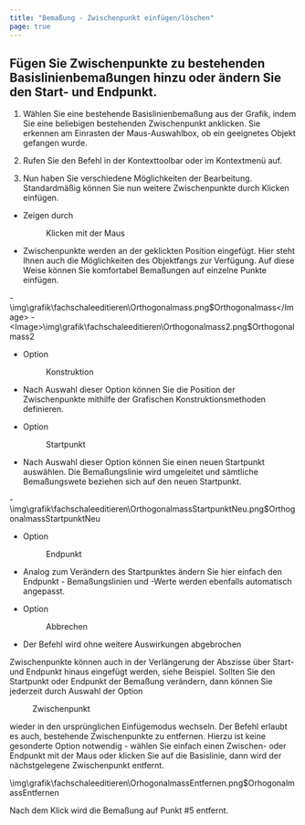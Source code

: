 ```yaml
---
title: "Bemaßung - Zwischenpunkt einfügen/löschen"
page: true
---
```

## F&#252;gen Sie Zwischenpunkte zu bestehenden Basislinienbema&#223;ungen hinzu oder &#228;ndern Sie den Start- und Endpunkt.


1. W&#228;hlen Sie eine bestehende Basislinienbema&#223;ung aus der Grafik, indem Sie eine beliebigen bestehenden Zwischenpunkt anklicken. Sie erkennen am Einrasten der Maus-Auswahlbox, ob ein geeignetes Objekt gefangen wurde.

2. Rufen Sie den Befehl in der Kontexttoolbar oder im Kontextmen&#252; auf.

3. Nun haben Sie verschiedene M&#246;glichkeiten der Bearbeitung. Standardm&#228;&#223;ig k&#246;nnen Sie nun weitere Zwischenpunkte durch Klicken einf&#252;gen.





- Zeigen durch <Menu>Klicken mit der Maus</Menu> 
- Zwischenpunkte werden an der geklickten Position eingef&#252;gt. Hier steht Ihnen auch die M&#246;glichkeiten des Objektfangs zur Verf&#252;gung. Auf diese Weise k&#246;nnen Sie komfortabel Bema&#223;ungen auf einzelne Punkte einf&#252;gen.

-<Image>\img\grafik\fachschaleeditieren\Orthogonalmass.png$Orthogonalmass</Image>
-<Image>\img\grafik\fachschaleeditieren\Orthogonalmass2.png$Orthogonalmass2</Image>


- Option <Menu>Konstruktion</Menu> 
- Nach Auswahl dieser Option k&#246;nnen Sie die Position der Zwischenpunkte mithilfe der Grafischen Konstruktionsmethoden definieren.



- Option <Menu>Startpunkt</Menu> 
- Nach Auswahl dieser Option k&#246;nnen Sie einen neuen Startpunkt ausw&#228;hlen. Die Bema&#223;ungslinie wird umgeleitet und s&#228;mtliche Bema&#223;ungswete beziehen sich auf den neuen Startpunkt.

-<Image>\img\grafik\fachschaleeditieren\OrthogonalmassStartpunktNeu.png$OrthogonalmassStartpunktNeu</Image>


- Option <Menu>Endpunkt</Menu> 
- Analog zum Ver&#228;ndern des Startpunktes &#228;ndern Sie hier einfach den Endpunkt - Bema&#223;ungslinien und -Werte werden ebenfalls automatisch angepasst.



- Option <Menu>Abbrechen</Menu> 
- Der Befehl wird ohne weitere Auswirkungen abgebrochen






<Success>
Zwischenpunkte k&#246;nnen auch in der Verl&#228;ngerung der Abszisse &#252;ber Start- und Endpunkt hinaus eingef&#252;gt werden, siehe Beispiel.
</Success>


<Success>
Sollten Sie den Startpunkt oder Endpunkt der Bema&#223;ung ver&#228;ndern, dann k&#246;nnen Sie jederzeit durch Auswahl der Option  <Menu>Zwischenpunkt</Menu>  wieder in den urspr&#252;nglichen Einf&#252;gemodus wechseln.
</Success>


<Warning>
Der Befehl erlaubt es auch, bestehende Zwischenpunkte zu entfernen. Hierzu ist keine gesonderte Option notwendig - w&#228;hlen Sie einfach einen Zwischen- oder Endpunkt mit der Maus oder klicken Sie auf die Basislinie, dann wird der n&#228;chstgelegene Zwischenpunkt entfernt.


<Image>\img\grafik\fachschaleeditieren\OrhogonalmassEntfernen.png$OrhogonalmassEntfernen</Image>

Nach dem Klick wird die Bema&#223;ung auf Punkt #5 entfernt.
</Warning>
